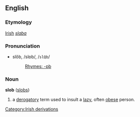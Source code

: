==English==
===Etymology===
[[Irish]] ''[[slaba]]''

===Pronunciation===
*slŏb, /slɒb/, /<tt>slQb</tt>/
*:[[Rhymes:English:-ɒb|Rhymes: -ɒb]]

===Noun===
'''slob''' ([[slobs]])

# a [[derogatory]] term used to insult a [[lazy]], often [[obese]] person.

[[Category:Irish derivations]]